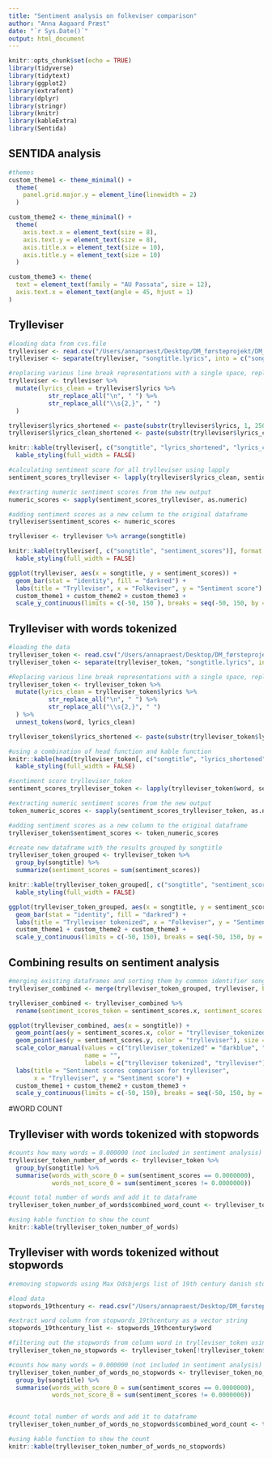 ```yaml
---
title: "Sentiment analysis on folkeviser comparison"
author: "Anna Aagaard Præst"
date: "`r Sys.Date()`"
output: html_document
---
```


```r
knitr::opts_chunk$set(echo = TRUE)
library(tidyverse) 
library(tidytext) 
library(ggplot2) 
library(extrafont) 
library(dplyr) 
library(stringr) 
library(knitr)
library(kableExtra)
library(Sentida)


```

## SENTIDA analysis 

```r

#themes
custom_theme1 <- theme_minimal() +
  theme(
    panel.grid.major.y = element_line(linewidth = 2)
  )

custom_theme2 <- theme_minimal() +
  theme(
    axis.text.x = element_text(size = 8),
    axis.text.y = element_text(size = 8),
    axis.title.x = element_text(size = 10),
    axis.title.y = element_text(size = 10)
  )

custom_theme3 <- theme(
  text = element_text(family = "AU Passata", size = 12),
  axis.text.x = element_text(angle = 45, hjust = 1)
)

```

## Trylleviser
```r
#loading data from cvs.file
trylleviser <- read.csv("/Users/annapraest/Desktop/DM_førsteprojekt/DM_07_eksamen_tidy/data/trylleviser_eksamen.csv", header = TRUE, stringsAsFactors = FALSE)
trylleviser <- separate(trylleviser, "songtitle.lyrics", into = c("songtitle", "lyrics"), sep = ";")
```

```r
#replacing various line break representations with a single space, replacing multiple spaces with a single space 
trylleviser <- trylleviser %>%
  mutate(lyrics_clean = trylleviser$lyrics %>%
           str_replace_all("\n", " ") %>%
           str_replace_all("\\s{2,}", " ")
  )
```

```r
trylleviser$lyrics_shortened <- paste(substr(trylleviser$lyrics, 1, 250), "...")
trylleviser$lyrics_clean_shortened <- paste(substr(trylleviser$lyrics_clean, 1, 250), "...")

knitr::kable(trylleviser[, c("songtitle", "lyrics_shortened", "lyrics_clean_shortened")], format = "html", escape = FALSE) %>%
  kable_styling(full_width = FALSE)

```

```r
#calculating sentiment score for all trylleviser using lapply
sentiment_scores_trylleviser <- lapply(trylleviser$lyrics_clean, sentida, output = "total")

#extracting numeric sentiment scores from the new output
numeric_scores <- sapply(sentiment_scores_trylleviser, as.numeric)

#adding sentiment scores as a new column to the original dataframe
trylleviser$sentiment_scores <- numeric_scores

```

```r
trylleviser <- trylleviser %>% arrange(songtitle)

knitr::kable(trylleviser[, c("songtitle", "sentiment_scores")], format = "html") %>%
  kable_styling(full_width = FALSE)
```

```r
ggplot(trylleviser, aes(x = songtitle, y = sentiment_scores)) +
  geom_bar(stat = "identity", fill = "darkred") +
  labs(title = "Trylleviser", x = "Folkeviser", y = "Sentiment score") +
  custom_theme1 + custom_theme2 + custom_theme3 +
  scale_y_continuous(limits = c(-50, 150 ), breaks = seq(-50, 150, by = 10))
```

## Trylleviser with words tokenized

```r
#loading the data
trylleviser_token <- read.csv("/Users/annapraest/Desktop/DM_førsteprojekt/DM_07_eksamen_tidy/data/trylleviser_eksamen.csv", header = TRUE, stringsAsFactors = FALSE)
trylleviser_token <- separate(trylleviser_token, "songtitle.lyrics", into = c("songtitle", "lyrics"), sep = ";")
```

```r
#Replacing various line break representations with a single space, replacing multiple spaces with a single space, seperating songs into tokens (words) using unnest_tokens function
trylleviser_token <- trylleviser_token %>%
  mutate(lyrics_clean = trylleviser_token$lyrics %>%
           str_replace_all("\n", " ") %>%
           str_replace_all("\\s{2,}", " ")
  ) %>%
  unnest_tokens(word, lyrics_clean)
```

```r
trylleviser_token$lyrics_shortened <- paste(substr(trylleviser_token$lyrics, 1, 250), "...")

#using a combination of head function and kable function
knitr::kable(head(trylleviser_token[, c("songtitle", "lyrics_shortened", "word")]), format = "html") %>%
  kable_styling(full_width = FALSE)
```

```r
#sentiment score trylleviser_token
sentiment_scores_trylleviser_token <- lapply(trylleviser_token$word, sentida, output = "total")

#extracting numeric sentiment scores from the new output
token_numeric_scores <- sapply(sentiment_scores_trylleviser_token, as.numeric)

#adding sentiment scores as a new column to the original dataframe
trylleviser_token$sentiment_scores <- token_numeric_scores
```

```r
#create new dataframe with the results grouped by songtitle
trylleviser_token_grouped <- trylleviser_token %>%
  group_by(songtitle) %>%
  summarize(sentiment_scores = sum(sentiment_scores))
```

```r
knitr::kable(trylleviser_token_grouped[, c("songtitle", "sentiment_scores")], format = "html") %>%
  kable_styling(full_width = FALSE)
```

```r
ggplot(trylleviser_token_grouped, aes(x = songtitle, y = sentiment_scores)) +
  geom_bar(stat = "identity", fill = "darkred") +
  labs(title = "Trylleviser tokenized", x = "Folkeviser", y = "Sentiment score") +
  custom_theme1 + custom_theme2 + custom_theme3 +
  scale_y_continuous(limits = c(-50, 150), breaks = seq(-50, 150, by = 10))

```

## Combining results on sentiment analysis

```r
#merging existing dataframes and sorting them by common identifier songtitle
trylleviser_combined <- merge(trylleviser_token_grouped, trylleviser, by = "songtitle")
```

```r
trylleviser_combined <- trylleviser_combined %>%
  rename(sentiment_scores_token = sentiment_scores.x, sentiment_scores = sentiment_scores.y)
```


```r

ggplot(trylleviser_combined, aes(x = songtitle)) +
  geom_point(aes(y = sentiment_scores.x, color = "trylleviser_tokenized"), size = 2.5) +
  geom_point(aes(y = sentiment_scores.y, color = "trylleviser"), size = 2.5) +
  scale_color_manual(values = c("trylleviser_tokenized" = "darkblue", "trylleviser" = "darkred"),
                     name = "",
                     labels = c("trylleviser tokenized", "trylleviser")) +
  labs(title = "Sentiment scores comparison for trylleviser",
       x = "Trylleviser", y = "Sentiment score") +
  custom_theme1 + custom_theme2 + custom_theme3 +
  scale_y_continuous(limits = c(-50, 150), breaks = seq(-50, 150, by = 10))
```

#WORD COUNT

## Trylleviser with words tokenized with stopwords

```r
#counts how many words = 0.000000 (not included in sentiment analysis)
trylleviser_token_number_of_words <- trylleviser_token %>%
  group_by(songtitle) %>%
  summarise(words_with_score_0 = sum(sentiment_scores == 0.0000000),
            words_not_score_0 = sum(sentiment_scores != 0.0000000))

#count total number of words and add it to dataframe
trylleviser_token_number_of_words$combined_word_count <- trylleviser_token_number_of_words$words_with_score_0 + trylleviser_token_number_of_words$words_not_score_0

```

```r
#using kable function to show the count
knitr::kable(trylleviser_token_number_of_words)
```

## Trylleviser with words tokenized without stopwords

```r

#removing stopwords using Max Odsbjergs list of 19th century danish stopwords

#load data
stopwords_19thcentury <- read.csv("/Users/annapraest/Desktop/DM_førsteprojekt/DM_07_eksamen_tidy/data/19th_century_stopwords_DA_light.csv")

```

```r
#extract word column from stopwords_19thcentury as a vector string
stopwords_19thcentury_list <- stopwords_19thcentury$word

#filtering out the stopwords from column word in trylleviser_token using %in% 
trylleviser_token_no_stopwords <- trylleviser_token[!trylleviser_token$word %in% stopwords_19thcentury_list, ]

#counts how many words = 0.000000 (not included in sentiment analysis) when not including stopwords
trylleviser_token_number_of_words_no_stopwords <- trylleviser_token_no_stopwords %>%
  group_by(songtitle) %>%
  summarise(words_with_score_0 = sum(sentiment_scores == 0.0000000),
            words_not_score_0 = sum(sentiment_scores != 0.0000000))


#count total number of words and add it to dataframe
trylleviser_token_number_of_words_no_stopwords$combined_word_count <- trylleviser_token_number_of_words_no_stopwords$words_with_score_0 + trylleviser_token_number_of_words$words_not_score_0

```

```r
#using kable function to show the count
knitr::kable(trylleviser_token_number_of_words_no_stopwords)
```

